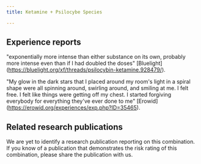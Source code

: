 ---
title: Ketamine + Psilocybe Species

---

## Experience reports

"exponentially more intense than either substance on its own, probably more intense even than if I had doubled the doses" [Bluelight] (https://bluelight.org/xf/threads/psilocybin-ketamine.928479/).

"My glow in the dark stars that I placed around my room's light in a spiral shape were all spinning around, swirling around, and smiling at me. I felt free. I felt like things were getting off my chest. I started forgiving everybody for everything they've ever done to me" [Erowid] (https://erowid.org/experiences/exp.php?ID=35465).


## Related research publications

We are yet to identify a research publication reporting on this combination. If you know of a publication that demonstrates the risk rating of this combination, please share the publication with us.




